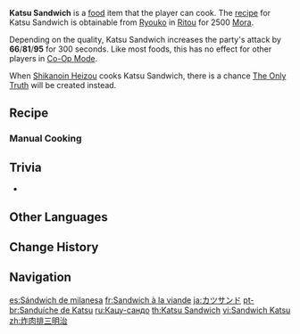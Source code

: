 {{Food Infobox
|id              = 108382
|description     = A nutritionally-balanced meal.
|desc_suspicious = Well, you say that, but vegetables are withered, the meat is dry and wooden, and the bread slices are way too firm... You know what? It doesn't matter. A person needs to fill their stomach and all...
|desc_basic      = The two bread slices clip a thick-cut katsu slab between them. The fragrant, slightly sweet-and-sour sauce is the key to preventing this meal from being too rich. A brilliant mix of outlander style and local flavor!
|desc_delicious  = The fragrant and fluffy bread fills you right up, while the crispy, juicy katsu titillates the senses. One single bite is all it takes to fill you from tongue to gut with satisfaction. Now then, who was the one who first thought of this brilliant combination?
|type            = ATK-Boosting Dishes
|effectType      = ATK Up
|effect          = Increases all party members' ATK by (var1) for 300s.
|eff_att1        = ATK
|eff_suspicious1 = 66
|eff_basic1      = 81
|eff_delicious1  = 95
|quality         = 2
|region          = Inazuma
|recipe          = Sold by [[Ryouko]]
|variant         = The Only Truth
}}
'''Katsu Sandwich''' is a [[food]] item that the player can cook. The [[recipe]] for Katsu Sandwich is obtainable from [[Ryouko]] in [[Ritou]] for 2500 [[Mora]].

Depending on the quality, Katsu Sandwich increases the party's attack by '''66'''/'''81'''/'''95''' for 300 seconds. Like most foods, this has no effect for other players in [[Co-Op Mode]].

When [[Shikanoin Heizou]] cooks Katsu Sandwich, there is a chance [[The Only Truth]] will be created instead.

==Recipe==
{{Recipe
|type = Cooking
|Flour = 3
|Raw Meat = 2
|Cabbage = 1
|sort = Flour;Raw Meat;Cabbage
}}

===Manual Cooking===
{{Manual Cooking}}

==Trivia==
* {{Mail Attachments by Category List|Katsu Sandwich;Suspicious Katsu Sandwich;Delicious Katsu Sandwich}}

==Other Languages==
{{Other Languages
|en      = Katsu Sandwich
|zhs     = 炸肉排三明治
|zhs_rm  = Zhà Ròupái Sānmíngzhì
|zht     = 炸肉排三明治
|zht_rm  = Zhà Ròupái Sānmíngzhì
|zh_tl   = Fried Cutlet Sandwich
|ja      = カツサンド
|ja_rm   = Katsu Sando
|ja_tl   = {{w|Cutlet#Japanese cuisine|Katsu}} Sandwich
|ko      = 돈가스 샌드위치
|ko_rm   = Dongaseu Saendeuwichi
|ko_tl   = {{w|Dongaseu}} Sandwich
|es      = Sándwich de milanesa
|es_tl   = {{w|Veal Milanese|Milanese}} Sandwich
|fr      = Sandwich à la viande
|fr_tl   = Meat Sandwich
|ru      = Кацу-сандо
|ru_tl   = Katsu {{wt|サンド|Sando}}
|th      = Katsu Sandwich
|vi      = Sandwich Katsu
|vi_tl   = Katsu Sandwich
|de      = Schnitzelbrötchen
|de_tl   = {{W|Schnitzel}} Sandwich
|id      = Katsu Sandwich
|pt      = Sanduíche de Katsu
|pt_tl   = 
|tr      = Katsu Sandviçi
|tr_tl   = Katsu Sandwich
|it      = Tramezzino al tonkatsu
|it_tl   = Tonkatsu Sandwich
}}

==Change History==
{{Change History|2.6}}

==Navigation==
{{Food Navbox}}

[[es:Sándwich de milanesa]]
[[fr:Sandwich à la viande]]
[[ja:カツサンド]]
[[pt-br:Sanduíche de Katsu]]
[[ru:Кацу-сандо]]
[[th:Katsu Sandwich]]
[[vi:Sandwich Katsu]]
[[zh:炸肉排三明治]]